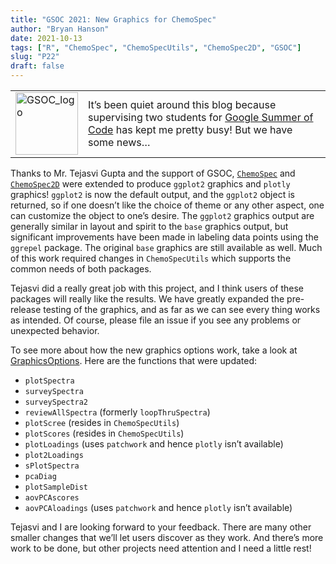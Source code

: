 ```yaml
---
title: "GSOC 2021: New Graphics for ChemoSpec"
author: "Bryan Hanson"
date: 2021-10-13
tags: ["R", "ChemoSpec", "ChemoSpecUtils", "ChemoSpec2D", "GSOC"]
slug: "P22"
draft: false
---
```


<table>
<tr>
<td>
<img src="/images/og-image.png" alt="GSOC_logo" style="width:100px;"/>
</td>
<td>
It's been quiet around this blog because supervising two students for [Google Summer of Code](https://summerofcode.withgoogle.com/) has kept me pretty busy!  But we have some news...
</td>
</tr>
</table>

Thanks to Mr. Tejasvi Gupta and the support of GSOC, [`ChemoSpec`](https://bryanhanson.github.io/ChemoSpec/) and [`ChemoSpec2D`](https://bryanhanson.github.io/ChemoSpec2D/) were extended to produce `ggplot2` graphics and `plotly` graphics!  `ggplot2` is now the default output, and the `ggplot2` object is returned, so if one doesn't like the choice of theme or any other aspect, one can customize the object to one's desire. The `ggplot2` graphics output are generally similar in layout and spirit to the `base` graphics output, but significant improvements have been made in labeling data points using the `ggrepel` package. The original `base` graphics are still available as well. Much of this work required changes in `ChemoSpecUtils` which supports the common needs of both packages.

Tejasvi did a really great job with this project, and I think users of these packages will really like the results.  We have greatly expanded the pre-release testing of the graphics, and as far as we can see every thing works as intended.  Of course, please file an issue if you see any problems or unexpected behavior.

To see more about how the new graphics options work, take a look at [GraphicsOptions](https://rdrr.io/cran/ChemoSpecUtils/man/GraphicsOptions.html).  Here are the functions that were updated:

* `plotSpectra`
* `surveySpectra`
* `surveySpectra2`
*  `reviewAllSpectra` (formerly `loopThruSpectra`)
* `plotScree` (resides in `ChemoSpecUtils`)
* `plotScores` (resides in `ChemoSpecUtils`)
* `plotLoadings` (uses `patchwork` and hence `plotly` isn't available)
* `plot2Loadings`
* `sPlotSpectra`
* `pcaDiag`
* `plotSampleDist`
* `aovPCAscores`
* `aovPCAloadings` (uses `patchwork` and hence `plotly` isn't available)

Tejasvi and I are looking forward to your feedback. There are many other smaller changes that we'll let users discover as they work.  And there's more work to be done, but other projects need attention and I need a little rest!
